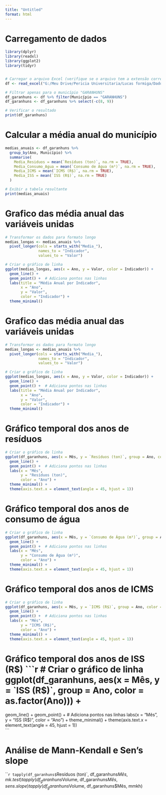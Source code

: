 ```yaml
---
title: "Untitled"
format: html
---
```


# Carregamento de dados
```r
library(dplyr)
library(readxl)
library(ggplot2)
library(tidyr)


# Carregar o arquivo Excel (verifique se o arquivo tem a extensão correta, como .xlsx)
df <- read_excel("G:/Meu Drive/Pericia Universitaria/Lucas formiga/Dados - Organizados 2019-2023 (RSU,  ÁGUA, ICMS e ISS).xlsx")

# Filtrar apenas para o município "GARANHUNS"
df_garanhuns <- df %>% filter(Município == "GARANHUNS")
df_garanhuns <- df_garanhuns %>% select(-c(8, 9))

# Verificar o resultado
print(df_garanhuns)

```

# Calcular a média anual do município
```r
medias_anuais <- df_garanhuns %>%
  group_by(Ano, Município) %>%
  summarise(
    Media_Residuos = mean(`Resíduos (ton)`, na.rm = TRUE),
    Media_Consumo_Agua = mean(`Consumo de Água (m³)`, na.rm = TRUE),
    Media_ICMS = mean(`ICMS (R$)`, na.rm = TRUE),
    Media_ISS = mean(`ISS (R$)`, na.rm = TRUE)
  )

# Exibir a tabela resultante
print(medias_anuais)


```

# Grafico das média anual das variáveis unidas
```r

# Transformar os dados para formato longo
medias_longas <- medias_anuais %>%
  pivot_longer(cols = starts_with("Media_"),
               names_to = "Indicador",
               values_to = "Valor")

# Criar o gráfico de linha
ggplot(medias_longas, aes(x = Ano, y = Valor, color = Indicador)) +
  geom_line() +
  geom_point() +  # Adiciona pontos nas linhas
  labs(title = "Média Anual por Indicador",
       x = "Ano",
       y = "Valor",
       color = "Indicador") +
  theme_minimal()

```

# Grafico das média anual das variáveis unidas
```r

# Transformar os dados para formato longo
medias_longas <- medias_anuais %>%
  pivot_longer(cols = starts_with("Media_"),
               names_to = "Indicador",
               values_to = "Valor")

# Criar o gráfico de linha
ggplot(medias_longas, aes(x = Ano, y = Valor, color = Indicador)) +
  geom_line() +
  geom_point() +  # Adiciona pontos nas linhas
  labs(title = "Média Anual por Indicador",
       x = "Ano",
       y = "Valor",
       color = "Indicador") +
  theme_minimal()

```


# Gráfico temporal dos anos de resíduos 
```r

# Criar o gráfico de linha
ggplot(df_garanhuns, aes(x = Mês, y = `Resíduos (ton)`, group = Ano, color = as.factor(Ano))) +
  geom_line() +
  geom_point() +  # Adiciona pontos nas linhas
  labs(x = "Mês",
       y = "Resíduos (ton)",
       color = "Ano") +
  theme_minimal() +
  theme(axis.text.x = element_text(angle = 45, hjust = 1))  
```


# Gráfico temporal dos anos de consumo de água
```r

# Criar o gráfico de linha
ggplot(df_garanhuns, aes(x = Mês, y = `Consumo de Água (m³)`, group = Ano, color = as.factor(Ano))) +
  geom_line() +
  geom_point() +  # Adiciona pontos nas linhas
  labs(x = "Mês",
       y = "Consumo de Água (m³)",
       color = "Ano") +
  theme_minimal() +
  theme(axis.text.x = element_text(angle = 45, hjust = 1))  
```

# Gráfico temporal dos anos de ICMS
```r

# Criar o gráfico de linha
ggplot(df_garanhuns, aes(x = Mês, y = `ICMS (R$)`, group = Ano, color = as.factor(Ano))) +
  geom_line() +
  geom_point() +  # Adiciona pontos nas linhas
  labs(x = "Mês",
       y = "ICMS (R$)",
       color = "Ano") +
  theme_minimal() +
  theme(axis.text.x = element_text(angle = 45, hjust = 1))  
```


# Gráfico temporal dos anos de ISS (R$)
```r

# Criar o gráfico de linha
ggplot(df_garanhuns, aes(x = Mês, y = `ISS (R$)`, group = Ano, color = as.factor(Ano))) +
  geom_line() +
  geom_point() +  # Adiciona pontos nas linhas
  labs(x = "Mês",
       y = "ISS (R$)",
       color = "Ano") +
  theme_minimal() +
  theme(axis.text.x = element_text(angle = 45, hjust = 1))  
```


# Análise de Mann-Kendall e Sen's slope
```r
tapply(df_garanhuns$`Resíduos (ton)`, df_garanhuns$Mês, mk.test)
tapply(df_garanhuns$Volume, df_garanhuns$Mês, sens.slope)
tapply(df_garanhuns$Volume, df_garanhuns$Mês, mmkh)

